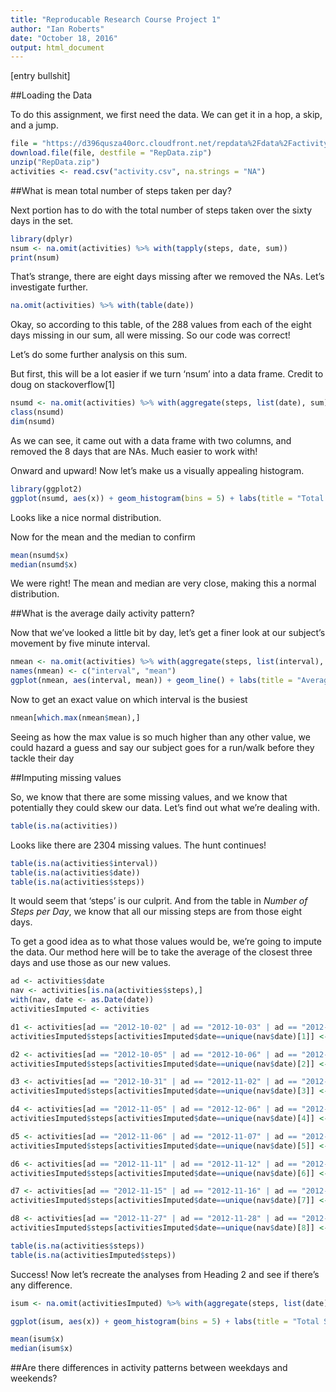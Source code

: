 ---
title: "Reproducable Research Course Project 1"
author: "Ian Roberts"
date: "October 18, 2016"
output: html_document
---

[entry bullshit]

##Loading the Data

To do this assignment, we first need the data. We can get it in a hop, a skip, and a jump.

```{r download and read, cache=TRUE}
file = "https://d396qusza40orc.cloudfront.net/repdata%2Fdata%2Factivity.zip"
download.file(file, destfile = "RepData.zip")
unzip("RepData.zip")
activities <- read.csv("activity.csv", na.strings = "NA")
```

##What is mean total number of steps taken per day?

Next portion has to do with the total number of steps taken over the sixty days in the set. 

``` {r total steps per day, message=FALSE}
library(dplyr)
nsum <- na.omit(activities) %>% with(tapply(steps, date, sum))
print(nsum)
```

That's strange, there are eight days missing after we removed the NAs. Let's investigate further.

``` {r total steps na table}
na.omit(activities) %>% with(table(date))
```

Okay, so according to this table, of the 288 values from each of the eight days missing in our sum, all were missing. So our code was correct!

Let's do some further analysis on this sum.

But first, this will be a lot easier if we turn 'nsum' into a data frame. Credit to doug on stackoverflow[1]

``` {r total steps dataframe}
nsumd <- na.omit(activities) %>% with(aggregate(steps, list(date), sum))
class(nsumd)
dim(nsumd)
```

As we can see, it came out with a data frame with two columns, and removed the 8 days that are NAs. Much easier to work with!

Onward and upward! Now let's make us a visually appealing histogram.

``` {r total steps histogram}
library(ggplot2)
ggplot(nsumd, aes(x)) + geom_histogram(bins = 5) + labs(title = "Total Steps Taken Each Day", x = "Totals by Day", y = "Frequency")
```

Looks like a nice normal distribution.

Now for the mean and the median to confirm

``` {r total steps stats}
mean(nsumd$x)
median(nsumd$x)
```

We were right! The mean and median are very close, making this a normal distribution. 

##What is the average daily activity pattern?

Now that we've looked a little bit by day, let's get a finer look at our subject's movement by five minute interval.

``` {r adap plot}
nmean <- na.omit(activities) %>% with(aggregate(steps, list(interval), mean)) %>% as.data.frame
names(nmean) <- c("interval", "mean")
ggplot(nmean, aes(interval, mean)) + geom_line() + labs(title = "Average Steps by Interval", x = "Interval", y = "Avg # of Steps Taken")
```

Now to get an exact value on which interval is the busiest

``` {r adap max}
nmean[which.max(nmean$mean),]
```

Seeing as how the max value is so much higher than any other value, we could hazard a guess and say our subject goes for a run/walk before they tackle their day

##Imputing missing values

So, we know that there are some missing values, and we know that potentially they could skew our data. Let's find out what we're dealing with.

``` {r mv subset creation}
table(is.na(activities))
```

Looks like there are 2304 missing values. The hunt continues!

``` {r mv query}
table(is.na(activities$interval))
table(is.na(activities$date))
table(is.na(activities$steps))
```

It would seem that 'steps' is our culprit. And from the table in *Number of Steps per Day*, we know that all our missing steps are from those eight days. 

To get a good idea as to what those values would be, we're going to impute the data. Our method here will be to take the average of the closest three days and use those as our new values.

``` {r mv imputing values, cache=TRUE}
ad <- activities$date
nav <- activities[is.na(activities$steps),]
with(nav, date <- as.Date(date))
activitiesImputed <- activities

d1 <- activities[ad == "2012-10-02" | ad == "2012-10-03" | ad == "2012-10-04",] %>% with(aggregate(steps, list(interval), mean))
activitiesImputed$steps[activitiesImputed$date==unique(nav$date)[1]] <- d1$x

d2 <- activities[ad == "2012-10-05" | ad == "2012-10-06" | ad == "2012-10-07",] %>% with(aggregate(steps, list(interval), mean))
activitiesImputed$steps[activitiesImputed$date==unique(nav$date)[2]] <- d2$x

d3 <- activities[ad == "2012-10-31" | ad == "2012-11-02" | ad == "2012-11-03",] %>% with(aggregate(steps, list(interval), mean))
activitiesImputed$steps[activitiesImputed$date==unique(nav$date)[3]] <- d3$x

d4 <- activities[ad == "2012-11-05" | ad == "2012-12-06" | ad == "2012-11-07",] %>% with(aggregate(steps, list(interval), mean))
activitiesImputed$steps[activitiesImputed$date==unique(nav$date)[4]] <- d4$x

d5 <- activities[ad == "2012-11-06" | ad == "2012-11-07" | ad == "2012-11-08",] %>% with(aggregate(steps, list(interval), mean))
activitiesImputed$steps[activitiesImputed$date==unique(nav$date)[5]] <- d5$x

d6 <- activities[ad == "2012-11-11" | ad == "2012-11-12" | ad == "2012-11-13",] %>% with(aggregate(steps, list(interval), mean))
activitiesImputed$steps[activitiesImputed$date==unique(nav$date)[6]] <- d6$x

d7 <- activities[ad == "2012-11-15" | ad == "2012-11-16" | ad == "2012-11-17",] %>% with(aggregate(steps, list(interval), mean))
activitiesImputed$steps[activitiesImputed$date==unique(nav$date)[7]] <- d7$x

d8 <- activities[ad == "2012-11-27" | ad == "2012-11-28" | ad == "2012-11-29",] %>% with(aggregate(steps, list(interval), mean))
activitiesImputed$steps[activitiesImputed$date==unique(nav$date)[8]] <- d8$x

table(is.na(activities$steps))
table(is.na(activitiesImputed$steps))

```

Success! Now let's recreate the analyses from Heading 2 and see if there's any difference.

``` {r mv recreate}
isum <- na.omit(activitiesImputed) %>% with(aggregate(steps, list(date), sum))

ggplot(isum, aes(x)) + geom_histogram(bins = 5) + labs(title = "Total Steps Taken Each Day", x = "Totals by Day", y = "Frequency")

mean(isum$x)
median(isum$x)
```


##Are there differences in activity patterns between weekdays and weekends?